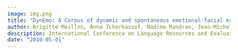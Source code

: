 ```yaml
---
image: img.png
title: "DynEmo: A Corpus of dynamic and spontaneous emotional facial expressions"
author: Brigitte Meillon, Anna Tcherkassof, Nadine Mandran, Jean-Michel Adam, Michel Dubois, Damien Dupré, Anne-Marie Benoit, Anne Guérin-Dugué, and Alice Caplier
description: International Conference on Language Resources and Evaluation (LREC 2010)
date: "2010-05-01"
---
```

